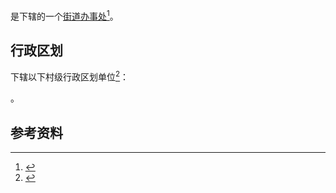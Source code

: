 {{中国乡级行政区|23/06/03/012/000}}

'''{{PAGENAMEBASE}}'''是{{PRC admin/fullname|23/06/03/012/000|3}}下辖的一个[[街道办事处|街道办事处]]<ref>{{PRC admin/ref sgc|{{PRC admin/parent|23/06/03/012/000}}}}</ref>。

== 行政区划 ==
{{PAGENAMEBASE}}下辖以下村级行政区划单位<ref>{{PRC admin/ref sgc|23/06/03/012/000}}</ref>：

{{PRC admin/children|23/06/03/012/000}}。

== 参考资料 ==
{{reflist}}

{{黑龙江行政区划小作品}}
{{PRC admin/navcat|23/06/03/012/000}}